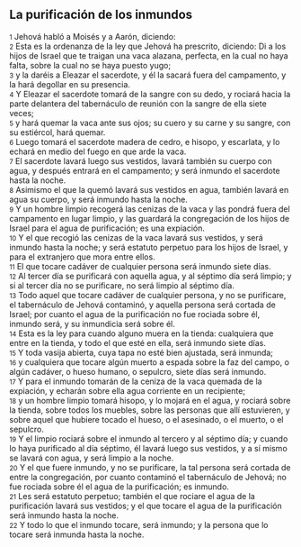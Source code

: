 == La purificación de los inmundos ==

{{anchor|1}} <small>1</small> Jehová habló a Moisés y a Aarón, diciendo:<br>
{{anchor|2}} <small>2</small> Esta es la ordenanza de la ley que Jehová ha prescrito, diciendo: Di a los hijos de Israel que te traigan una vaca alazana, perfecta, en la cual no haya falta, sobre la cual no se haya puesto yugo;<br>
{{anchor|3}} <small>3</small> y la daréis a Eleazar el sacerdote, y él la sacará fuera del campamento, y la hará degollar en su presencia.<br>
{{anchor|4}} <small>4</small> Y Eleazar el sacerdote tomará de la sangre con su dedo, y rociará hacia la parte delantera del tabernáculo de reunión con la sangre de ella siete veces;<br>
{{anchor|5}} <small>5</small> y hará quemar la vaca ante sus ojos; su cuero y su carne y su sangre, con su estiércol, hará quemar.<br>
{{anchor|6}} <small>6</small> Luego tomará el sacerdote madera de cedro, e hisopo, y escarlata, y lo echará en medio del fuego en que arde la vaca.<br>
{{anchor|7}} <small>7</small> El sacerdote lavará luego sus vestidos, lavará también su cuerpo con agua, y después entrará en el campamento; y será inmundo el sacerdote hasta la noche.<br>
{{anchor|8}} <small>8</small> Asimismo el que la quemó lavará sus vestidos en agua, también lavará en agua su cuerpo, y será inmundo hasta la noche.<br>
{{anchor|9}} <small>9</small> Y un hombre limpio recogerá las cenizas de la vaca y las pondrá fuera del campamento en lugar limpio, y las guardará la congregación de los hijos de Israel para el agua de purificación; es una expiación.<br>
{{anchor|10}} <small>10</small> Y el que recogió las cenizas de la vaca lavará sus vestidos, y será inmundo hasta la noche; y será estatuto perpetuo para los hijos de Israel, y para el extranjero que mora entre ellos.<br>
{{anchor|11}} <small>11</small> El que tocare cadáver de cualquier persona será inmundo siete días.<br>
{{anchor|12}} <small>12</small> Al tercer día se purificará con aquella agua, y al séptimo día será limpio; y si al tercer día no se purificare, no será limpio al séptimo día.<br>
{{anchor|13}} <small>13</small> Todo aquel que tocare cadáver de cualquier persona, y no se purificare, el tabernáculo de Jehová contaminó, y aquella persona será cortada de Israel; por cuanto el agua de la purificación no fue rociada sobre él, inmundo será, y su inmundicia será sobre él.<br>
{{anchor|14}} <small>14</small> Esta es la ley para cuando alguno muera en la tienda: cualquiera que entre en la tienda, y todo el que esté en ella, será inmundo siete días.<br>
{{anchor|15}} <small>15</small> Y toda vasija abierta, cuya tapa no esté bien ajustada, será inmunda;<br>
{{anchor|16}} <small>16</small> y cualquiera que tocare algún muerto a espada sobre la faz del campo, o algún cadáver, o hueso humano, o sepulcro, siete días será inmundo.<br>
{{anchor|17}} <small>17</small> Y para el inmundo tomarán de la ceniza de la vaca quemada de la expiación, y echarán sobre ella agua corriente en un recipiente;<br>
{{anchor|18}} <small>18</small> y un hombre limpio tomará hisopo, y lo mojará en el agua, y rociará sobre la tienda, sobre todos los muebles, sobre las personas que allí estuvieren, y sobre aquel que hubiere tocado el hueso, o el asesinado, o el muerto, o el sepulcro.<br>
{{anchor|19}} <small>19</small> Y el limpio rociará sobre el inmundo al tercero y al séptimo día; y cuando lo haya purificado al día séptimo, él lavará luego sus vestidos, y a sí mismo se lavará con agua, y será limpio a la noche.<br>
{{anchor|20}} <small>20</small> Y el que fuere inmundo, y no se purificare, la tal persona será cortada de entre la congregación, por cuanto contaminó el tabernáculo de Jehová; no fue rociada sobre él el agua de la purificación; es inmundo.<br>
{{anchor|21}} <small>21</small> Les será estatuto perpetuo; también el que rociare el agua de la purificación lavará sus vestidos; y el que tocare el agua de la purificación será inmundo hasta la noche.<br>
{{anchor|22}} <small>22</small> Y todo lo que el inmundo tocare, será inmundo; y la persona que lo tocare será inmunda hasta la noche.<br>
